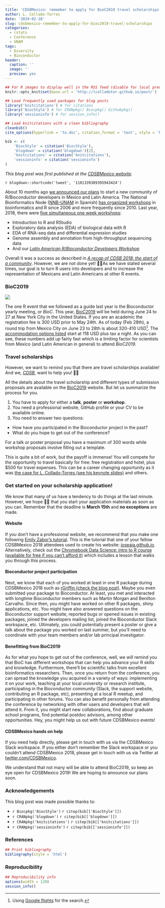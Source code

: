 ```yaml
---
title: 'CDSBMexico: remember to apply for BioC2019 travel scholarships'
author: L. Collado-Torres
date: '2019-02-28'
slug: cdsbmexico-remember-to-apply-for-bioc2019-travel-scholarships
categories:
  - rstats
  - Conference
  - UNAM
tags:
  - Diversity
  - Bioconductor
header:
  caption: ''
  image: ''
  preview: yes
---
```



```r
## For R images to display well in the RSS feed (disable for local preview)
knitr::opts_knit$set(base.url = 'http://lcolladotor.github.io/post/')

## Load frequently used packages for blog posts
library('knitcitations') # for citations
library('BiocStyle') # for CRANpkg() Biocpkg() Githubpkg()
library('sessioninfo') # for session_info()

## Load knitcitations with a clean bibliography
cleanbib()
cite_options(hyperlink = 'to.doc', citation_format = 'text', style = 'html')

bib <- c(
    'BiocStyle' = citation('BiocStyle'),
    'blogdown' = citation('blogdown')[2],
    'knitcitations' = citation('knitcitations'),
    'sessioninfo' = citation('sessioninfo')
)
```

_This blog post was first published at the [CDSBMexico website](https://comunidadbioinfo.github.io/post/cdsbmexico-remember-to-apply-for-bioc2019-travel-scholarships/)._

`r blogdown::shortcode('tweet', '1101339389395943424')`

About 10 months ago [we announced our plans](http://lcolladotor.github.io/2018/04/19/latin-american-r-bioconductor-developers-workshop-2018/#.XHiaE1NKg0o) to start a new community of R/Bioconductor developers in Mexico and Latin America. The National Bioinformatics Node ([NNB-UNAM](http://www.nnb.unam.mx/) in Spanish) [has organized workshops](http://congresos.nnb.unam.mx/) in bioinformatics and R since 2006 and more frequently since 2010. Last year, 2018, there were [five simultaneous one week workshops](http://congresos.nnb.unam.mx/TIB2018/):

* Introduction to R and RStudio
* Exploratory data analysis (EDA) of biological data with R
* EDA of RNA-seq data and differential expression studies
* Genome assembly and annotation from high-throughput sequencing data
* And our [_Latin American R/Bioconductor Developers Workshop_](http://congresos.nnb.unam.mx/TIB2018/r-bioconductor-developers-workshop-2018/)

Overall it was a success as described in [_A recap of CDSB 2018: the start of a community_](https://comunidadbioinfo.github.io/post/a-recap-of-cdsb-2018-the-start-of-a-community/). However, we are not done yet! 💪🏽As we have stated several times, our goal is to turn R users into developers and to increase the representation of Mexicans and Latin Americans at other R events.

### BioC2019

![](http://bioconductor.org/images/logo_bioconductor.gif)

The one R event that we followed as a guide last year is the Bioconductor yearly meeting, or _BioC_. This year, [BioC2019](https://bioc2019.bioconductor.org/index) will be held during June 24 to 27 at New York City in the United States. If you are an academic the registration fee is 300 USD prior to May 24th. As of today (Feb 28th), a round trip from Mexico City on June 23 to 28th is about 320-410 USD^[Using [Google flights](https://www.google.com/flights) for the search.]. The [accommodation options listed](https://bioc2019.bioconductor.org/travel-accommodations) start at 118 USD plus tax a night. As you can see, these numbers add up fairly fast which is a limiting factor for scientists from Mexico (and Latin American in general) to attend _BioC2019_.

### Travel scholarships

However, we want to remind you that there are travel scholarships available! And we, [_CDSB_](https://comunidadbioinfo.github.io/), want to help you! 🙌🏽

All the details about the travel scholarship and different types of submission proposals are available on the [BioC2019](https://bioc2019.bioconductor.org/call-for-abstracts) website. But let us summarize the process for you.

1. You have to apply for either a __talk__, __poster__ or __workshop__.
2. You need a professional website, GitHub profile or your CV to be available online.
3. You need to answer two questions:
- How have you participated in the Bioconductor project in the past?
- What do you hope to get out of the conference?

For a talk or poster proposal you have a maximum of 300 words while workshop proposals involve filling out a template.

This is quite a bit of work, but the payoff is immense! You will compete for the opportunity to travel basically for free: free registration and hotel, plus $500 for travel expenses. This can be a career changing opportunity as it was [the case for L. Collado-Torres (see his keynote slides)](https://speakerdeck.com/lcolladotor/cdsbmexico) and others. 

### Get started on your scholarship application!

We know that many of us have a tendency to do things at the last minute. However, we hope 🙏🏽
that you start your application materials as soon as you can. Remember that the deadline is __March 15th__ and __no exceptions__ are made.

#### Website

If you don’t have a professional website, we recommend that you make one following [Emily Zabor’s tutorial](https://www.emilyzabor.com/tutorials/rmarkdown_websites_tutorial.html). This is the tutorial that one of your fellow CDSBMexico 2018 attendees used to create his website: [joseaia.github.io](https://joseaia.github.io/). Alternatively, check out the [Chromebook Data Science: intro to R course (available for free if you can’t afford it)](https://leanpub.com/universities/courses/jhu/cbds-intro-r) which includes a lesson that walks you through this process. 

#### Bioconductor project participation

Next, we know that each of you worked at least in one R package during CDSBMexico 2018 such as [rGriffin (check the blog post)](https://comunidadbioinfo.github.io/post/r-gene-regulatory-interaction-formulator-for-inquiring-networks/). Maybe you even submitted your package to Bioconductor. At least, you met and interacted with longtime Bioconductor members such as Martin Morgan and Benilton Carvalho. Since then, you might have worked on other R packages, shiny applications, etc. You might have also answered questions on the Bioconductor support website, reported bugs or opened issues in existing packages, joined the developers mailing list, joined the Bioconductor Slack workspace, etc. Ultimately, you could potentially present a poster or give a talk about the package you worked on last summer, but you’ll need to coordinate with your team members and/or lab principal investigator.

#### Benefitting from BioC2019

As for what you hope to get out of the conference, well, we will remind you that BioC has different workshops that can help you advance your R skills and knowledge. Furthermore, there’ll be scientific talks from excellent bioinformatics researchers. Then, once you return from the conference, you can spread the knowledge you acquired in a variety of ways: implementing it on your work, teaching at your local university or research institute, participating in the Bioconductor community (Slack, the support website, contributing an R package, etc), presenting at a local R meetup, and participating in other forums. You can also benefit personally from attending the conference by networking with other users and developers that will attend it. From it, you might start new collaborations, find about graduate school programs, find potential postdoc advisors, among other opportunities. Hey, you might help us out with future CDSBMexico events!

#### CDSBMexico hands on help

If you need help directly, please get in touch with us via the CDSBMexico Slack workspace. If you either don’t remember the Slack workspace or you couldn’t attend CDSBMexico 2018, please get in touch with us via Twitter at [twitter.com/CDSBMexico](https://twitter.com/CDSBMexico). 


We understand that not many will be able to attend BioC2019, so keep an eye open for CDSBMexico 2019! We are hoping to announce our plans soon.


### Acknowledgements


This blog post was made possible thanks to:

* `r Biocpkg('BiocStyle')` `r citep(bib[['BiocStyle']])`
* `r CRANpkg('blogdown')` `r citep(bib[['blogdown']])`
* `r CRANpkg('knitcitations')` `r citep(bib[['knitcitations']])`
* `r CRANpkg('sessioninfo')` `r citep(bib[['sessioninfo']])`

### References

```r
## Print bibliography
bibliography(style = 'html')
```

### Reproducibility

```r
## Reproducibility info
options(width = 120)
session_info()
```
